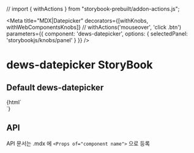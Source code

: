 // import { withActions } from "storybook-prebuilt/addon-actions.js";

<Meta
  title="MDX|Datepicker"
  decorators={[withKnobs, withWebComponentsKnobs]} // withActions('mouseover', 'click .btn')
  parameters={{ component: 'dews-datepicker', options: { selectedPanel: 'storybookjs/knobs/panel' } }}
/>

<!-- 아래는 Doc 부분 -->
# dews-datepicker StoryBook

## Default dews-datepicker
<Preview>
  <Story name="dews-datepicker" height="100px">
    {html`
    <div style='width: 360px'>
                <dews-datepicker>
                </dews-datepicker>
    </div>
    `}
  </Story>
</Preview>



## API

API 문서는 .mdx 에 `<Props of="component name">` 으로 등록

<Props of="dews-datepicker" />
